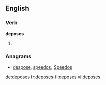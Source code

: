 ==English==

===Verb===
'''deposes'''

# {{third-person singular of|depose}}

===Anagrams===
* [[despose]], [[speedos#English|speedos]], [[Speedos#English|Speedos]]

[[de:deposes]]
[[fr:deposes]]
[[fi:deposes]]
[[vi:deposes]]